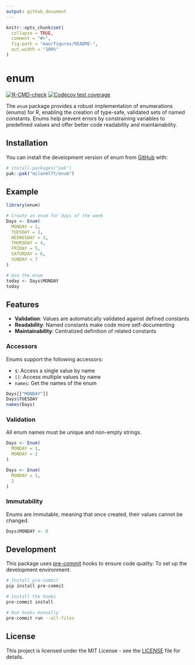 ```yaml
---
output: github_document
---
```


<!-- README.md is generated from README.Rmd. Please edit that file -->

```r
knitr::opts_chunk$set(
  collapse = TRUE,
  comment = "#>",
  fig.path = "man/figures/README-",
  out.width = "100%"
)
```

# enum

<!-- badges: start -->
[![R-CMD-check](https://github.com/milanmlft/enum/actions/workflows/R-CMD-check.yaml/badge.svg)](https://github.com/milanmlft/enum/actions/workflows/R-CMD-check.yaml)
[![Codecov test coverage](https://codecov.io/gh/milanmlft/enum/graph/badge.svg)](https://app.codecov.io/gh/milanmlft/enum)
<!-- badges: end -->

The `enum` package provides a robust implementation of enumerations (enums) for R, enabling the creation of type-safe, validated sets of named constants. Enums help prevent errors by constraining variables to predefined values and offer better code readability and maintainability.

## Installation

You can install the development version of enum from [GitHub](https://github.com/) with:

```r
# install.packages("pak")
pak::pak("milanmlft/enum")
```

## Example

```r
library(enum)

# Create an enum for days of the week
Days <- Enum(
  MONDAY = 1,
  TUESDAY = 2,
  WEDNESDAY = 3,
  THURSDAY = 4,
  FRIDAY = 5,
  SATURDAY = 6,
  SUNDAY = 7
)

# Use the enum
today <- Days$MONDAY
today
```

## Features

- **Validation**: Values are automatically validated against defined constants
- **Readability**: Named constants make code more self-documenting
- **Maintainability**: Centralized definition of related constants

### Accessors

Enums support the following accessors:

- `$`: Access a single value by name
- `[[`: Access multiple values by name
- `names`: Get the names of the enum

```r
Days[["MONDAY"]]
Days$TUESDAY
names(Days)
```

### Validation

All enum names must be unique and non-empty strings.

```r
Days <- Enum(
  MONDAY = 1,
  MONDAY = 2
)
```

```r
Days <- Enum(
  MONDAY = 1,
  2
)
```

### Immutability

Enums are immutable, meaning that once created, their values cannot be changed.

```r
Days$MONDAY <- 8
```


## Development

This package uses [pre-commit](https://pre-commit.com/) hooks to ensure code quality. To set up the development environment:

```bash
# Install pre-commit
pip install pre-commit

# Install the hooks
pre-commit install

# Run hooks manually
pre-commit run --all-files
```

## License

This project is licensed under the MIT License - see the [LICENSE](LICENSE) file for details.

